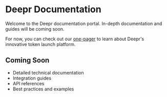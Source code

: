 # Deepr Documentation

Welcome to the Deepr documentation portal. In-depth documentation and guides will be coming soon.

For now, you can check out our [one-pager](/onepager) to learn about Deepr's innovative token launch platform.

## Coming Soon

- Detailed technical documentation
- Integration guides
- API references
- Best practices and examples
